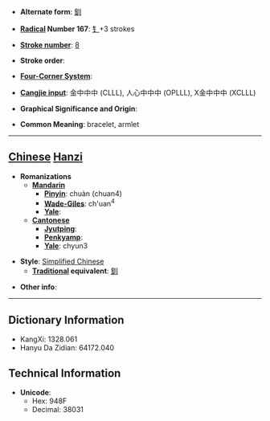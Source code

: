 * '''Alternate form''': [[釧]]

* '''[[Wiktionary:Chinese radical index| Radical]] Number 167''': [[Wiktionary:Chinese radical index 钅|钅]]+3 strokes

* '''[[Wiktionary:Chinese total strokes index|Stroke number]]''': [[Wiktionary:Chinese total strokes index 8|8]]

* '''Stroke order''': 

* '''[[Wiktionary:Chinese four corner index|Four-Corner System]]''': 

* '''[[Wiktionary:Chinese Cangjie index|Cangjie input]]''': 金中中中 (CLLL), 人心中中中 (OPLLL), X金中中中 (XCLLL)

* '''Graphical Significance and Origin''': 

* '''Common Meaning''': bracelet, armlet

----

== [[Chinese]] [[Hanzi]] ==

* '''Romanizations'''
** '''[[Mandarin]]'''
*** '''[[Pinyin]]''': chuàn (chuan4)
*** '''[[Wade-Giles]]''': ch'uan<sup>4</sup>
*** '''[[Yale]]''': 
** '''[[Cantonese]]'''
*** '''[[Jyutping]]''':
*** '''[[Penkyamp]]''': 
*** '''[[Yale]]''': chyun3

* '''Style''': [[Simplified Chinese]] 
** '''[[Traditional Chinese|Traditional]] equivalent''': [[釧]]

* '''Other info''': 

----

== Dictionary Information ==

* KangXi: 1328.061
* Hanyu Da Zidian: 64172.040

== Technical Information ==

* '''Unicode''':
** Hex: 948F
** Decimal: 38031